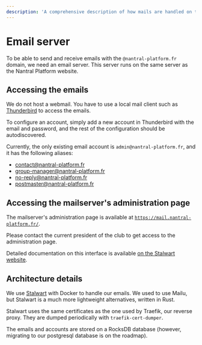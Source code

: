 ```yaml
---
description: 'A comprehensive description of how mails are handled on the server'
---
```


# Email server

To be able to send and receive emails with the `@nantral-platform.fr` domain,
we need an email server. This server runs on the same server as the Nantral
Platform website.

## Accessing the emails

We do not host a webmail. You have to use a local mail client such as [Thunderbird](http://thunderbird.net/) to access the emails.

To configure an account, simply add a new account in Thunderbird with the email and password, and the rest of the configuration should be autodiscovered.

Currently, the only existing email account is `admin@nantral-platform.fr`, and it has the following aliases:

-  contact@nantral-platform.fr
-  group-manager@nantral-platform.fr
-  no-reply@nantral-platform.fr
-  postmaster@nantral-platform.fr

## Accessing the mailserver's administration page

The mailserver's administration page is available at [`https://mail.nantral-platform.fr/`](https://mail.nantral-platform.fr/).

Please contact the current president of the club to get access to the administration page.

Detailed documentation on this interface is available [on the Stalwart website](https://stalw.art/docs/management/webadmin/overview).

## Architecture details

We use [Stalwart](https://stalw.art/) with Docker to handle our emails. We used to use Mailu, but Stalwart is a much more lightweight alternatives, written in Rust.

Stalwart uses the same certificates as the one used by Traefik, our reverse proxy. They are dumped periodically with `traefik-cert-dumper`.

The emails and accounts are stored on a RocksDB database (however, migrating to our postgresql database is on the roadmap).
